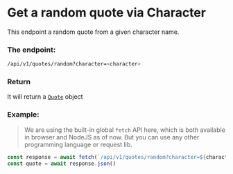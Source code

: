 # Get a random quote via Character

This endpoint a random quote from a given character name.

### The endpoint:
```sh
/api/v1/quotes/random?character=<character>
```

### Return
It will return a [`Quote`](/quote) object


### Example:
> We are using the built-in global `fetch` API here, which is both available in browser and NodeJS as of now. But you can use any other programming language or request lib.

```js
const response = await fetch(`/api/v1/quotes/random?character=${characterName}`)
const quote = await response.json()
```
